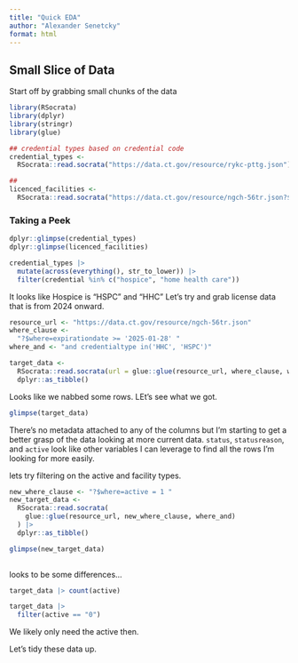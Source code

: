 ```yaml
---
title: "Quick EDA"
author: "Alexander Senetcky"
format: html
---
```


## Small Slice of Data

Start off by grabbing small chunks of the data

```r
library(RSocrata)
library(dplyr)
library(stringr)
library(glue)
```

```r
## credential types based on credential code
credential_types <- 
  RSocrata::read.socrata("https://data.ct.gov/resource/rykc-pttg.json")

## 
licenced_facilities <- 
  RSocrata::read.socrata("https://data.ct.gov/resource/ngch-56tr.json?$limit=100")

```

### Taking a Peek

```r
dplyr::glimpse(credential_types)
dplyr::glimpse(licenced_facilities)

```

```r
credential_types |> 
  mutate(across(everything(), str_to_lower)) |> 
  filter(credential %in% c("hospice", "home health care"))
```


It looks like Hospice is "HSPC" and "HHC"
Let's try and grab license data that is from 2024 onward.

```r
resource_url <- "https://data.ct.gov/resource/ngch-56tr.json"
where_clause <- 
  "?$where=expirationdate >= '2025-01-28' "
where_and <- "and credentialtype in('HHC', 'HSPC')"

target_data <- 
  RSocrata::read.socrata(url = glue::glue(resource_url, where_clause, where_and)) |> 
  dplyr::as_tibble()

```

Looks like we nabbed some rows. LEt's see what we got.

```r
glimpse(target_data)
```

There's no metadata attached to any of the columns but I'm starting to get
a better grasp of the data looking at more current data. `status`, 
`statusreason`, and `active` look like other variables I can leverage to find
all the rows I'm looking for more easily.


lets try filtering on the active and facility types.

```r

new_where_clause <- "?$where=active = 1 " 
new_target_data <- 
  RSocrata::read.socrata(
    glue::glue(resource_url, new_where_clause, where_and)
  ) |> 
  dplyr::as_tibble()

glimpse(new_target_data)
  
```

looks to be some differences...

```r

target_data |> count(active)

target_data |> 
  filter(active == "0")
```

We likely only need the active then.

Let's tidy these data up.

```r

```

